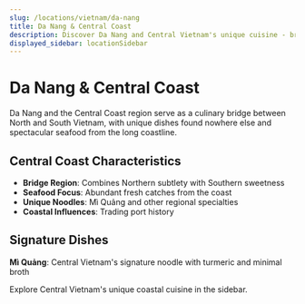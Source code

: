 ```yaml
---
slug: /locations/vietnam/da-nang
title: Da Nang & Central Coast
description: Discover Da Nang and Central Vietnam's unique cuisine - bridging North and South with distinctive noodles and seafood
displayed_sidebar: locationSidebar
---
```


# Da Nang & Central Coast

Da Nang and the Central Coast region serve as a culinary bridge between North and South Vietnam, with unique dishes found nowhere else and spectacular seafood from the long coastline.

## Central Coast Characteristics

- **Bridge Region**: Combines Northern subtlety with Southern sweetness
- **Seafood Focus**: Abundant fresh catches from the coast
- **Unique Noodles**: Mì Quảng and other regional specialties
- **Coastal Influences**: Trading port history

## Signature Dishes

**Mì Quảng**: Central Vietnam's signature noodle with turmeric and minimal broth

Explore Central Vietnam's unique coastal cuisine in the sidebar.

